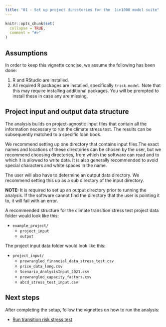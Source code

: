 ```yaml
---
title: "01 - Set up project directories for the  1in1000 model suite"
---
```


```r
knitr::opts_chunk$set(
  collapse = TRUE,
  comment = "#>"
)
```
## Assumptions

In order to keep this vignette concise, we assume the following has been done:

1. R and RStudio are installed.
2. All required R packages are installed, specifically
`trisk.model`. Note that this may require installing additional
packages. You will be prompted to install these in case any are missing.


## Project input and output data structure

The analysis builds on project-agnostic input files that contain all the information 
necessary to run the climate stress test. The results can be subsequently
matched to a specific loan book. 

We recommend setting up one directory that contains input files.The exact names 
and locations of these directories can be chosen by the user,
but we recommend choosing directories, from which the software can read and to
which it is allowed to write data. It is also generally recommended to avoid
special characters and white spaces in the name.

The user will also have to determine an output data directory. We recommend setting
this up as a sub directory of the input directory.

**NOTE:** It is required to set up an output directory prior to running the
analysis. If the software cannot find the directory that the user is pointing it
to, it will fail with an error.

A recommended structure for the climate transition stress test project data 
folder would look like this:

* `example_project/`
    * `project_input`
    * `output`

The project input data folder would look like this:

* `project_input/`
    * `prewrangled_financial_data_stress_test.csv`
    * `price_data_long.csv`
    * `Scenario_AnalysisInput_2021.csv`
    * `prewrangled_capacity_factors.csv`
    * `abcd_stress_test_input.csv`

## Next steps

After completing the setup, follow the vignettes on how to run the analysis:

* [Run transition risk stress test](https://2degreesinvesting.github.io/trisk.model/articles/articles/02-run-stress-test.html)
